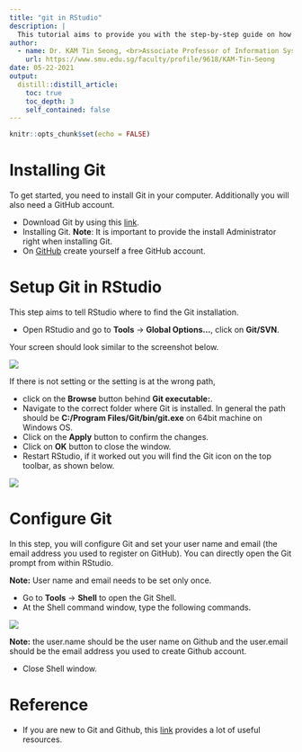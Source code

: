 ```yaml
---
title: "git in RStudio"
description: |
  This tutorial aims to provide you with the step-by-step guide on how to setup Git with R and RStudio. 
author:
  - name: Dr. KAM Tin Seong, <br>Associate Professor of Information Systems (Practice)
    url: https://www.smu.edu.sg/faculty/profile/9618/KAM-Tin-Seong
date: 05-22-2021
output:
  distill::distill_article:
    toc: true
    toc_depth: 3
    self_contained: false
---
```



```r
knitr::opts_chunk$set(echo = FALSE)
```

# Installing Git

To get started, you need to install Git in your computer.  Additionally you will also need a GitHub account.

* Download Git by using this [link](https://git-scm.com/downloads).
* Installing Git.  **Note**: It is important to provide the install Administrator right when installing Git.
* On [GitHub](https://github.com/) create yourself a free GitHub account. 


# Setup Git in RStudio 

This step aims to tell RStudio where to find the Git installation.

* Open RStudio and go to **Tools** -> **Global Options…**, click on **Git/SVN**.

Your screen should look similar to the screenshot below.    

![](img/image1.jpg)

If there is not setting or the setting is at the wrong path, 

* click on the **Browse** button behind **Git executable:**. 
* Navigate to the correct folder where Git is installed.  In general the path should be **C:/Program Files/Git/bin/git.exe** on 64bit machine on Windows OS. 
* Click on the **Apply** button to confirm the changes.
* Click on **OK** button to close the window.
* Restart RStudio, if it worked out you will find the Git icon on the top toolbar, as shown below.

![](img/image2.jpg)



# Configure Git 

In this step, you will configure Git and set your user name and email (the email address you used to register on GitHub). You can directly open the Git prompt from within RStudio. 

**Note:** User name and email needs to be set only once. 

* Go to **Tools** -> **Shell** to open the Git Shell.
* At the Shell command window, type the following commands.  

![](img/image3.jpg)

**Note:** the user.name should be the user name on Github and the user.email should be the email address you used to create Github account.

* Close Shell window.

# Reference

* If you are new to Git and Github, this [link](https://try.github.io/) provides a lot of useful resources.  

